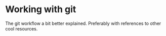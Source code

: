# Working with git

The git workflow a bit better explained. Preferably with references to other cool resources.
